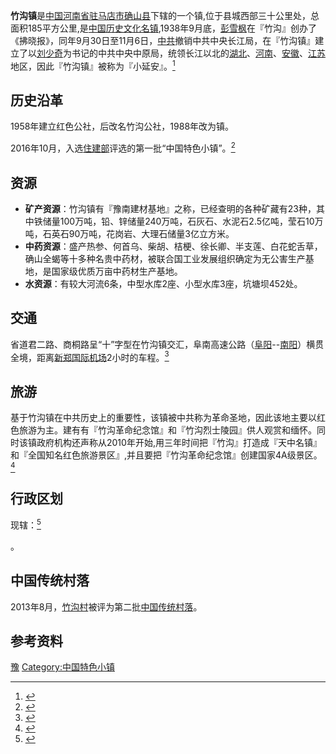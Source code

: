 {{中国乡镇级行政区
|城镇名称=竹沟镇 
|外文名称= 
|代表图像=
|所属国家={{CHN}}
|简称=
|设立始年= 
|行政区类别=镇
|区划=15个行政村
|全镇面积=185平方千米
|总人口=2.8万<sup>1997年</sup> 
|本土语言= [[河南话|河南话]] 
|电话区号= 396
|邮政编码=
|毗邻乡镇=
|pushpin_map=henan
|pushpin_map_caption=竹沟镇在河南省的位置 
|latd=32 |latm=47 |lats=9.77 |latNS=N  
|longd=113 |longm=43 |longs=39.49 |longEW=E 
|41/17/25/101/000
}}
'''竹沟镇'''是[[中国|中国]][[河南省|河南省]][[驻马店市|驻马店市]][[确山县|确山县]]下辖的一个镇,位于县城西部三十公里处，总面积185平方公里,是[[中国历史文化名镇|中国历史文化名镇]],1938年9月底，[[彭雪枫|彭雪枫]]在『竹沟』创办了《拂晓报》，同年9月30日至11月6日，[[中共|中共]]撤销中共中央长江局，在『竹沟镇』建立了以[[刘少奇|刘少奇]]为书记的中共中央中原局，统领长江以北的[[湖北|湖北]]、[[河南|河南]]、[[安徽|安徽]]、[[江苏|江苏]]地区，因此『竹沟镇』被称为『小延安』。<ref>{{cite web|url=http://www.dahe.cn/xwzx/zt/gnzt/cl85zn/jmxy/t20060628_558698.htm|title=竹沟就是小延安|access-date=2010-05-12|archive-date=2011-02-07|archive-url=https://web.archive.org/web/20110207053705/http://www.dahe.cn/xwzx/zt/gnzt/cl85zn/jmxy/t20060628_558698.htm|dead-url=no}}</ref>

==历史沿革==
1958年建立红色公社，后改名竹沟公社，1988年改为镇。

2016年10月，入选[[住建部|住建部]]评选的第一批“中国特色小镇”。<ref >{{cite web |url=http://news.dahe.cn/2016/10-16/107612885.html |language= |title=住建部公布首批127个特色小镇 河南省有4个(名单) |publisher=中国新闻网 |date=2016年10月16日 |accessdate= |archive-date=2016年10月18日 |archive-url=https://web.archive.org/web/20161018193346/http://news.dahe.cn/2016/10-16/107612885.html |dead-url=no }}</ref>

==资源==
*'''矿产资源'''：竹沟镇有『豫南建材基地』之称，已经查明的各种矿藏有23种，其中铁储量100万吨，铅、锌储量240万吨，石灰石、水泥石2.5亿吨，莹石10万吨，石英石90万吨，花岗岩、大理石储量3亿立方米。
*'''中药资源'''：盛产热参、何首乌、柴胡、桔梗、徐长卿、半支莲、白花蛇舌草，确山全蝎等十多种名贵中药材，被联合国工业发展组织确定为无公害生产基地，是国家级优质万亩中药材生产基地。
*'''水资源'''：有较大河流6条，中型水库2座、小型水库3座，坑塘坝452处。

==交通==
省道君二路、商桐路呈“十”字型在竹沟镇交汇，阜南高速公路（[[阜阳|阜阳]]--[[南阳市|南阳]]）横贯全境，距离[[新郑国际机场|新郑国际机场]]2小时的车程。<ref>{{cite web|url=http://mp.peoplexz.com/597/20080630145019.htm|title=确山县竹沟镇名片-河南省驻马店市}}{{dead link|date=2018年4月 |bot=InternetArchiveBot |fix-attempted=yes }}</ref>

==旅游==
基于竹沟镇在中共历史上的重要性，该镇被中共称为革命圣地，因此该地主要以红色旅游为主。建有有『竹沟革命纪念馆』和『竹沟烈士陵园』供人观赏和缅怀。同时该镇政府机构还声称从2010年开始,用三年时间把『竹沟』打造成『天中名镇』和『全国知名红色旅游景区』,并且要把『竹沟革命纪念馆』创建国家4A级景区。<ref>{{cite web|url=http://www.queshan.gov.cn/onews.asp?id=7249|title=竹沟镇加快小集镇建设的主要做法}}{{dead link|date=2018年4月 |bot=InternetArchiveBot |fix-attempted=yes }}</ref>

==行政区划==
现辖：<ref>{{PRC admin/ref sgc|41/17/25/101/000}}</ref>

{{PRC admin/children|41/17/25/101/000}}。

==中国传统村落==
2013年8月，[[竹沟村|竹沟村]]被评为第二批[[中国传统村落|中国传统村落]]。

==参考资料==
{{reflist}}

{{PRC admin/navcat|41/17/25/101/000}}
{{中国历史文化名镇}}
[[Category:中国历史文化名镇|豫]]
[[Category:中国特色小镇|Category:中国特色小镇]]